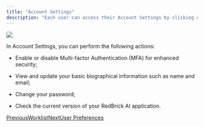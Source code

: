 ```yaml
---
title: "Account Settings"
description: "Each user can access their Account Settings by clicking on the dropdown field on the top left corner of the screen."
---
```


<Frame caption="Accessing Account Settings">
  <img src="/images/organizations/files%2Fv0%2Fb%2Fgitbook-x-prod.appspot.com%2Fo%2Fspaces%252F-MKt1BePyOQuVTnMGssE%252Fuploads%252FI1xFfb9TjB56q46tQWW3%252FCleanShot%25202024-08-30%2520at%252011.00.50%25402x.png" />
</Frame>

In Account Settings, you can perform the following actions:

* Enable or disable Multi-factor Authentication (MFA) for enhanced security;

* View and update your basic biographical information such as name and email;

* Change your password;

* Check the current version of your RedBrick AI application.

[PreviousWorklist](/organizations/worklist)[NextUser Preferences](/organizations/user-preferences)